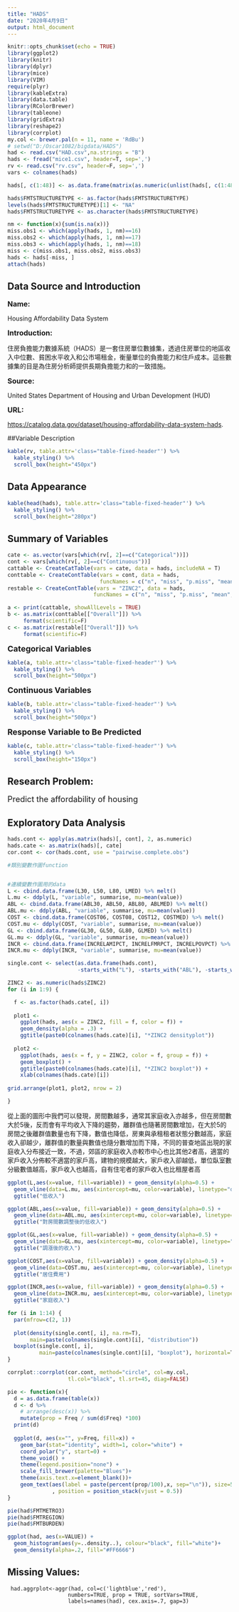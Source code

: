 ```yaml
---
title: "HADS"
date: "2020年4月9日"
output: html_document
---
```


```r
knitr::opts_chunk$set(echo = TRUE)
library(ggplot2)
library(knitr)
library(dplyr)
library(mice)
library(VIM)
require(plyr)
library(kableExtra)
library(data.table)
library(RColorBrewer)
library(tableone)
library(gridExtra)
library(reshape2)
library(corrplot)
my.col <- brewer.pal(n = 11, name = 'RdBu')
# setwd("D:/Oscar1082/bigdata/HADS")
had <- read.csv("HAD.csv",na.strings = "B")
hads <- fread("mice1.csv", header=T, sep=',')
rv <- read.csv("rv.csv", header=F, sep=',')
vars <- colnames(hads)

hads[, c(1:48)] <- as.data.frame(matrix(as.numeric(unlist(hads[, c(1:48)])), ncol=48))

hads$FMTSTRUCTURETYPE <- as.factor(hads$FMTSTRUCTURETYPE)
levels(hads$FMTSTRUCTURETYPE)[1] <- "NA"
hads$FMTSTRUCTURETYPE <- as.character(hads$FMTSTRUCTURETYPE)

nm <- function(x){sum(is.na(x))}
miss.obs1 <- which(apply(hads, 1, nm)==16)
miss.obs2 <- which(apply(hads, 1, nm)==17)
miss.obs3 <- which(apply(hads, 1, nm)==18)
miss <- c(miss.obs1, miss.obs2, miss.obs3)
hads <- hads[-miss, ]
attach(hads)
```

## Data Source and Introduction
<font size="3">**Name:**</font>

Housing Affordability Data System

<font size="3">**Introduction:**</font>

住房負擔能力數據系統（HADS）是一套住房單位數據集，透過住房單位的地區收入中位數、貧困水平收入和公市場租金，衡量單位的負擔能力和住戶成本。這些數據集的目是為住房分析師提供長期負擔能力和的一致措施。

<font size="3">**Source:**</font>

United States Department of Housing and Urban Development (HUD) 

<font size="3">**URL:**</font>

<https://catalog.data.gov/dataset/housing-affordability-data-system-hads>.

##Variable Description


```r
kable(rv, table.attr='class="table-fixed-header"') %>%
  kable_styling() %>%
  scroll_box(height="450px")

```

## Data Appearance

```r
kable(head(hads), table.attr='class="table-fixed-header"') %>%
  kable_styling() %>%
  scroll_box(height="280px")
```

## Summary of Variables

```r
cate <- as.vector(vars[which(rv[, 2]==c("Categorical"))])
cont <- vars[which(rv[, 2]==c("Continuous"))]
cattable <- CreateCatTable(vars = cate, data = hads, includeNA = T)
conttable <- CreateContTable(vars = cont, data = hads, 
                             funcNames = c("n", "miss", "p.miss", "mean", "sd", "median", "min", "max"))
restable <- CreateContTable(vars = "ZINC2", data = hads, 
                           funcNames = c("n", "miss", "p.miss", "mean", "sd", "median", "min", "max"))

a <- print(cattable, showAllLevels = TRUE)
b <- as.matrix(conttable[["Overall"]]) %>%
     format(scientific=F)
c <- as.matrix(restable[["Overall"]]) %>%
     format(scientific=F)
```

<font size="4">**Categorical Variables**</font>

```r
kable(a, table.attr='class="table-fixed-header"') %>%
  kable_styling() %>%
  scroll_box(height="500px")
```

<font size="4">**Continuous Variables**</font>

```r
kable(b, table.attr='class="table-fixed-header"') %>%
  kable_styling() %>%
  scroll_box(height="500px")
```

<font size="4">**Response Variable to Be Predicted**</font>

```r
kable(c, table.attr='class="table-fixed-header"') %>%
  kable_styling() %>%
  scroll_box(height="150px")
```

## Research Problem:

<font size="4">Predict the affordability of housing</font>


## Exploratory Data Analysis

```r

hads.cont <- apply(as.matrix(hads)[, cont], 2, as.numeric)
hads.cate <- as.matrix(hads)[, cate]
cor.cont <- cor(hads.cont, use = "pairwise.complete.obs")

#類別變數作圖function


#連續變數作圖用的data
L <- cbind.data.frame(L30, L50, L80, LMED) %>% melt()
L.mu <- ddply(L, "variable", summarise, mu=mean(value))
ABL <- cbind.data.frame(ABL30, ABL50, ABL80, ABLMED) %>% melt()
ABL.mu <- ddply(ABL, "variable", summarise, mu=mean(value))
COST <- cbind.data.frame(COST06, COST08, COST12, COSTMED) %>% melt()
COST.mu <- ddply(COST, "variable", summarise, mu=mean(value))
GL <- cbind.data.frame(GL30, GL50, GL80, GLMED) %>% melt()
GL.mu <- ddply(GL, "variable", summarise, mu=mean(value))
INCR <- cbind.data.frame(INCRELAMIPCT, INCRELFMRPCT, INCRELPOVPCT) %>% melt()
INCR.mu <- ddply(INCR, "variable", summarise, mu=mean(value))

single.cont <- select(as.data.frame(hads.cont), 
                      -starts_with("L"), -starts_with("ABL"), -starts_with("COST"), -starts_with("GL"), -starts_with("INCRE"))


```


```r

ZINC2 <- as.numeric(hads$ZINC2)
for (i in 1:9) {

  f <- as.factor(hads.cate[, i])
  
  plot1 <-
    ggplot(hads, aes(x = ZINC2, fill = f, color = f)) +
    geom_density(alpha = .3) +
    ggtitle(paste0(colnames(hads.cate)[i], "*ZINC2 densityplot"))
  
  plot2 <-
    ggplot(hads, aes(x = f, y = ZINC2, color = f, group = f)) +
    geom_boxplot() +
    ggtitle(paste0(colnames(hads.cate)[i], "*ZINC2 boxplot")) +
    xlab(colnames(hads.cate)[i])
  
grid.arrange(plot1, plot2, nrow = 2)

}


```
從上面的圖形中我們可以發現，房間數越多，通常其家庭收入亦越多，但在房間數大於5後，反而會有平均收入下降的趨勢，離群值也隨著房間數增加，在大於5的房間之後離群值數量也有下降，數值也降低，房東與承租租者狀態分數越高，家庭收入卻越少，離群值的數量與數值也隨分數增加而下降，不同的普查地區出現的家庭收入分布接近一致，不過，郊區的家庭收入亦較市中心也比其他2者高，適當的家戶收入分佈較不適當的家戶高，建物的規模越大，家戶收入卻越低，單位臥室數分級數值越高，家戶收入也越高，自有住宅者的家戶收入也比租屋者高


```r

ggplot(L,aes(x=value, fill=variable)) + geom_density(alpha=0.5) + 
  geom_vline(data=L.mu, aes(xintercept=mu, color=variable), linetype="dashed", size=1) + 
  ggtitle("低收入")

ggplot(ABL,aes(x=value, fill=variable)) + geom_density(alpha=0.5) + 
  geom_vline(data=ABL.mu, aes(xintercept=mu, color=variable), linetype="dashed", size=1) + 
  ggtitle("對房間數調整後的低收入")

ggplot(GL,aes(x=value, fill=variable)) + geom_density(alpha=0.5) + 
  geom_vline(data=GL.mu, aes(xintercept=mu, color=variable), linetype="dashed", size=1) + 
  ggtitle("調漲後的收入")

ggplot(COST,aes(x=value, fill=variable)) + geom_density(alpha=0.5) + 
  geom_vline(data=COST.mu, aes(xintercept=mu, color=variable), linetype="dashed", size=1) + 
  ggtitle("居住費用")

ggplot(INCR,aes(x=value, fill=variable)) + geom_density(alpha=0.5) + 
  geom_vline(data=INCR.mu, aes(xintercept=mu, color=variable), linetype="dashed", size=1) + 
  ggtitle("家庭收入")

```

```r

for (i in 1:14) {
  par(mfrow=c(2, 1))
  
  plot(density(single.cont[, i], na.rm=T), 
       main=paste(colnames(single.cont)[i], "distribution"))
  boxplot(single.cont[, i], 
          main=paste(colnames(single.cont)[i], "boxplot"), horizontal=T)
}

```

```r

corrplot::corrplot(cor.cont, method="circle", col=my.col, 
                   tl.col="black", tl.srt=45, diag=FALSE)

```

```r
pie <- function(x){
  d = as.data.frame(table(x))
  d <- d %>%
    # arrange(desc(x)) %>%
    mutate(prop = Freq / sum(d$Freq) *100)
  print(d)
  
  ggplot(d, aes(x="", y=Freq, fill=x)) +
    geom_bar(stat="identity", width=1, color="white") +
    coord_polar("y", start=0) +
    theme_void() +
    theme(legend.position="none") +
    scale_fill_brewer(palette="Blues")+
    theme(axis.text.x=element_blank())+
    geom_text(aes(label = paste(percent(prop/100),x, sep="\n")), size=5
              , position = position_stack(vjust = 0.5))
}

pie(had$FMTMETRO3)
pie(had$FMTREGION)
pie(had$FMTBURDEN)


```

```r
ggplot(had, aes(x=VALUE)) + 
  geom_histogram(aes(y=..density..), colour="black", fill="white")+
  geom_density(alpha=.2, fill="#FF6666") 
```

## Missing Values:
```missing
 had.aggrplot<-aggr(had, col=c('lightblue','red'), 
                   numbers=TRUE, prop = TRUE, sortVars=TRUE, 
                   labels=names(had), cex.axis=.7, gap=3)
```